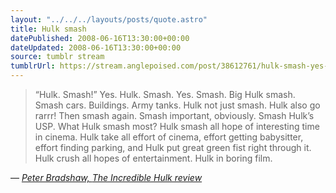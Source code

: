 ```yaml
---
layout: "../../../layouts/posts/quote.astro"
title: Hulk smash
datePublished: 2008-06-16T13:30:00+00:00
dateUpdated: 2008-06-16T13:30:00+00:00
source: tumblr stream
tumblrUrl: https://stream.anglepoised.com/post/38612761/hulk-smash-yes-hulk-smash-yes-smash-big
---
```


> &ldquo;Hulk. Smash!&rdquo; Yes. Hulk. Smash. Yes. Smash. Big Hulk smash. Smash cars. Buildings. Army tanks. Hulk not just smash. Hulk also go rarrr! Then smash again. Smash important, obviously. Smash Hulk&rsquo;s USP. What Hulk smash most? Hulk smash all hope of interesting time in cinema. Hulk take all effort of cinema, effort getting babysitter, effort finding parking, and Hulk put great green fist right through it. Hulk crush all hopes of entertainment. Hulk in boring film.

— <cite>[Peter Bradshaw, _The Incredible Hulk review_](https://www.theguardian.com/film/2008/jun/13/actionandadventure.sciencefictionandfantasy)</cite>
